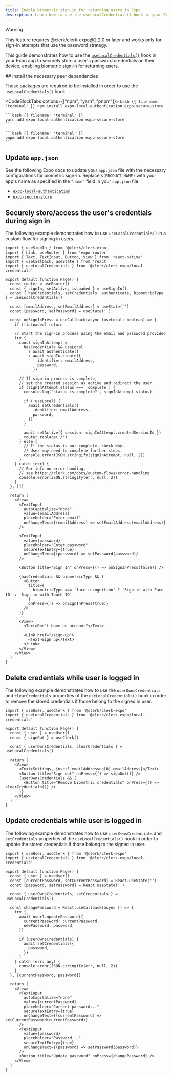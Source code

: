 ```yaml
---
title: Enable biometric sign-in for returning users in Expo
description: Learn how to use the useLocalCredentials() hook in your Expo app to enable biometric sign-ins for returning users.
---
```


> [!WARNING]
> This feature requires @clerk/clerk-expo\@2.2.0 or later and works only for sign-in attempts that use the password strategy.

This guide demonstrates how to use the [`useLocalCredentials()`](/docs/references/expo/use-local-credentials) hook in your Expo app to securely store a user's password credentials on their device, enabling biometric sign-in for returning users.

<Steps>
  ## Install the necessary peer dependencies

  These packages are required to be installed in order to use the `useLocalCredentials()` hook.

  <CodeBlockTabs options={["npm", "yarn", "pnpm"]}>
    ```bash {{ filename: 'terminal' }}
    npm install expo-local-authentication expo-secure-store
    ```

    ```bash {{ filename: 'terminal' }}
    yarn add expo-local-authentication expo-secure-store
    ```

    ```bash {{ filename: 'terminal' }}
    pnpm add expo-local-authentication expo-secure-store
    ```
  </CodeBlockTabs>

  ## Update `app.json`

  See the following Expo docs to update your `app.json` file with the necessary configurations for biometric sign-in. Replace `$(PRODUCT_NAME)` with your app's name as specified in the `"name"` field in your `app.json` file.

  - [`expo-local-authentication`](https://docs.expo.dev/versions/latest/sdk/local-authentication/#configuration-in-appjsonappconfigjs)
  - [`expo-secure-store`](https://docs.expo.dev/versions/latest/sdk/securestore/#configuration-in-appjsonappconfigjs)

  ## Securely store/access the user's credentials during sign in

  The following example demonstrates how to use `useLocalCredentials()` in a custom flow for signing in users.

  ```tsx {{ filename: 'app/sign-in.tsx' }}
  import { useSignIn } from '@clerk/clerk-expo'
  import { Link, useRouter } from 'expo-router'
  import { Text, TextInput, Button, View } from 'react-native'
  import { useCallback, useState } from 'react'
  import { useLocalCredentials } from '@clerk/clerk-expo/local-credentials'

  export default function Page() {
    const router = useRouter()
    const { signIn, setActive, isLoaded } = useSignIn()
    const { hasCredentials, setCredentials, authenticate, biometricType } = useLocalCredentials()

    const [emailAddress, setEmailAddress] = useState('')
    const [password, setPassword] = useState('')

    const onSignInPress = useCallback(async (useLocal: boolean) => {
      if (!isLoaded) return

      // Start the sign-in process using the email and password provided
      try {
        const signInAttempt =
          hasCredentials && useLocal
            ? await authenticate()
            : await signIn.create({
                identifier: emailAddress,
                password,
              })

        // If sign-in process is complete,
        // set the created session as active and redirect the user
        if (signInAttempt.status === 'complete') {
          console.log('status is complete?', signInAttempt.status)

          if (!useLocal) {
            await setCredentials({
              identifier: emailAddress,
              password,
            })
          }

          await setActive({ session: signInAttempt.createdSessionId })
          router.replace('/')
        } else {
          // If the status is not complete, check why.
          // User may need to complete further steps.
          console.error(JSON.stringify(signInAttempt, null, 2))
        }
      } catch (err) {
        // For info on error handing,
        // see https://clerk.com/docs/custom-flows/error-handling
        console.error(JSON.stringify(err, null, 2))
      }
    }, [])

    return (
      <View>
        <TextInput
          autoCapitalize="none"
          value={emailAddress}
          placeholder="Enter email"
          onChangeText={(emailAddress) => setEmailAddress(emailAddress)}
        />

        <TextInput
          value={password}
          placeholder="Enter password"
          secureTextEntry={true}
          onChangeText={(password) => setPassword(password)}
        />

        <Button title="Sign In" onPress={() => onSignInPress(false)} />

        {hasCredentials && biometricType && (
          <Button
            title={
              biometricType === 'face-recognition' ? 'Sign in with Face ID' : 'Sign in with Touch ID'
            }
            onPress={() => onSignInPress(true)}
          />
        )}

        <View>
          <Text>Don't have an account?</Text>

          <Link href="/sign-up">
            <Text>Sign up</Text>
          </Link>
        </View>
      </View>
    )
  }
  ```

  ## Delete credentials while user is logged in

  The following example demonstrates how to use the `userOwnsCredentials` and `clearCredentials` properties of the `useLocalCredentials()` hook in order to remove the stored credentials if those belong to the signed in user.

  ```tsx {{ filename: 'app/user.tsx' }}
  import { useUser, useClerk } from '@clerk/clerk-expo'
  import { useLocalCredentials } from '@clerk/clerk-expo/local-credentials'

  export default function Page() {
    const { user } = useUser()
    const { signOut } = useClerk()

    const { userOwnsCredentials, clearCredentials } = useLocalCredentials()

    return (
      <View>
        <Text>Settings, {user?.emailAddresses[0].emailAddress}</Text>
        <Button title="Sign out" onPress={() => signOut()} />
        {userOwnsCredentials && (
          <Button title="Remove biometric credentials" onPress={() => clearCredentials()} />
        )}
      </View>
    )
  }
  ```

  ## Update credentials while user is logged in

  The following example demonstrates how to use `userOwnsCredentials` and `setCredentials` properties of the `useLocalCredentials()` hook in order to update the stored credentials if those belong to the signed in user.

  ```tsx {{ filename: 'app/update-user.tsx' }}
  import { useUser, useClerk } from '@clerk/clerk-expo'
  import { useLocalCredentials } from '@clerk/clerk-expo/local-credentials'

  export default function Page() {
    const { user } = useUser()
    const [currentPassword, setCurrentPassword] = React.useState('')
    const [password, setPassword] = React.useState('')

    const { userOwnsCredentials, setCredentials } = useLocalCredentials()

    const changePassword = React.useCallback(async () => {
      try {
        await user?.updatePassword({
          currentPassword: currentPassword,
          newPassword: password,
        })

        if (userOwnsCredentials) {
          await setCredentials({
            password,
          })
        }
      } catch (err: any) {
        console.error(JSON.stringify(err, null, 2))
      }
    }, [currentPassword, password])

    return (
      <View>
        <TextInput
          autoCapitalize="none"
          value={currentPassword}
          placeholder="Current password..."
          secureTextEntry={true}
          onChangeText={(currentPassword) => setCurrentPassword(currentPassword)}
        />
        <TextInput
          value={password}
          placeholder="Password..."
          secureTextEntry={true}
          onChangeText={(password) => setPassword(password)}
        />
        <Button title="Update password" onPress={changePassword} />
      </View>
    )
  }
  ```
</Steps>
